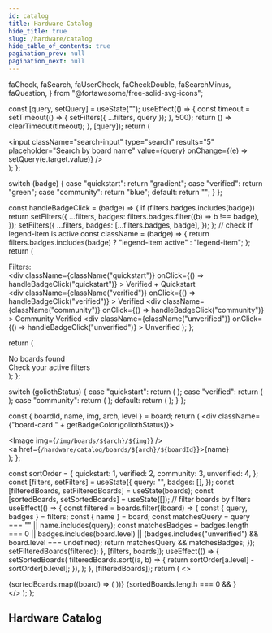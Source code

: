 ```yaml
---
id: catalog
title: Hardware Catalog
hide_title: true
slug: /hardware/catalog
hide_table_of_contents: true
pagination_prev: null
pagination_next: null
---
```


  faCheck,
  faSearch,
  faUserCheck,
  faCheckDouble,
  faSearchMinus,
  faQuestion,
} from "@fortawesome/free-solid-svg-icons";

  const [query, setQuery] = useState("");
  useEffect(() => {
    const timeout = setTimeout(() => {
      setFilters({ ...filters, query });
    }, 500);
    return () => clearTimeout(timeout);
  }, [query]);
  return (
    <div className="search-input-group">
      <span className="search-icon">
        <FontAwesomeIcon icon={faSearch} />
      </span>
      <input
        className="search-input"
        type="search"
        results="5"
        placeholder="Search by board name"
        value={query}
        onChange={(e) => setQuery(e.target.value)}
      />
    </div>
  );
};

  switch (badge) {
    case "quickstart":
      return "gradient";
    case "verified":
      return "green";
    case "community":
      return "blue";
    default:
      return "";
  }
};

  const handleBadgeClick = (badge) => {
    if (filters.badges.includes(badge))
      return setFilters({
        ...filters,
        badges: filters.badges.filter((b) => b !== badge),
      });
    setFilters({
      ...filters,
      badges: [...filters.badges, badge],
    });
  };
  // check If legend-item is active
  const className = (badge) => {
    return filters.badges.includes(badge)
      ? "legend-item active"
      : "legend-item";
  };
  return (
    <div className="legend">
      <div className="legend-title">Filters:</div>
      <div
        className={className("quickstart")}
        onClick={() => handleBadgeClick("quickstart")}
      >
        <FontAwesomeIcon
          icon={faCheckDouble}
          className="board-status-badge gradient"
        />
        <span>Verified + Quickstart</span>
      </div>
      <div
        className={className("verified")}
        onClick={() => handleBadgeClick("verified")}
      >
        <FontAwesomeIcon icon={faCheck} className="board-status-badge green" />
        <span>Verified</span>
      </div>
      <div
        className={className("community")}
        onClick={() => handleBadgeClick("community")}
      >
        <FontAwesomeIcon
          icon={faUserCheck}
          className="board-status-badge blue"
        />
        <span>Community Verified</span>
      </div>
      <div
        className={className("unverified")}
        onClick={() => handleBadgeClick("unverified")}
      >
        <FontAwesomeIcon icon={faQuestion} className="board-status-badge" />
        <span>Unverified</span>
      </div>
    </div>
  );
};

  return (
    <div className="empty">
      <span className="empty-icon">
        <FontAwesomeIcon icon={faSearchMinus} />
      </span>
      <div className="empty-text">No boards found</div>
      <div className="empty-detail">Check your active filters</div>
    </div>
  );
};

  switch (goliothStatus) {
    case "quickstart":
      return (
        <FontAwesomeIcon
          icon={faCheckDouble}
          className="board-status-badge gradient"
        />
      );
    case "verified":
      return (
        <FontAwesomeIcon icon={faCheck} className="board-status-badge green" />
      );
    case "community":
      return (
        <FontAwesomeIcon
          icon={faUserCheck}
          className="board-status-badge blue"
        />
      );
    default:
      return (
        <FontAwesomeIcon icon={faQuestion} className="board-status-badge" />
      );
  }
};

  const { boardId, name, img, arch, level } = board;
  return (
    <div className={"board-card " + getBadgeColor(goliothStatus)}>
      <div className="board-card-image">
        <div className="board-card-badge-container">
          <BoardStatusBadge
            goliothStatus={level}
            title={level}
          />
        </div>
        <Image img={`/img/boards/${arch}/${img}`} />
      </div>
      <div className="board-card-footer" title={name}>
        <a href={`/hardware/catalog/boards/${arch}/${boardId}`}>{name}</a>
      </div>
    </div>
  );
};

  const sortOrder = {
    quickstart: 1,
    verified: 2,
    community: 3,
    unverified: 4,
  };
  const [filters, setFilters] = useState({
    query: "",
    badges: [],
  });
  const [filteredBoards, setFilteredBoards] = useState(boards);
  const [sortedBoards, setSortedBoards] = useState([]);
  // filter boards by filters
  useEffect(() => {
    const filtered = boards.filter((board) => {
      const { query, badges } = filters;
      const { name } = board;
      const matchesQuery = query === "" || name.includes(query);
      const matchesBadges =
        badges.length === 0 || badges.includes(board.level) ||
        (badges.includes("unverified") && board.level === undefined);
      return matchesQuery && matchesBadges;
    });
    setFilteredBoards(filtered);
  }, [filters, boards]);
  useEffect(() => {
    setSortedBoards(
      filteredBoards.sort((a, b) => {
        return sortOrder[a.level] - sortOrder[b.level];
      }),
    );
  }, [filteredBoards]);
  return (
    <>
      <Legend filters={filters} setFilters={setFilters} />
      <SearchInput filters={filters} setFilters={setFilters} />
      <div className="board-list">
        {sortedBoards.map((board) => (
          <Board key={board.boardId} board={board} />
        ))}
        {sortedBoards.length === 0 && <Empty />}
      </div>
    </>
  );
};

## Hardware Catalog

<BoardList boards={boards} />
